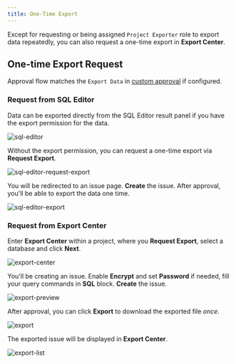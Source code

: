 ```yaml
---
title: One-Time Export
---
```


Except for requesting or being assigned `Project Exporter` role to export data repeatedly, you can also request a one-time export in **Export Center**.

## One-time Export Request

Approval flow matches the `Export Data` in [custom approval](/change-database/approval/) if configured.

### Request from SQL Editor

Data can be exported directly from the SQL Editor result panel if you have the export permission for the data.

![sql-editor](/content/docs/security/database-permission/export/sql-editor.webp)

Without the export permission, you can request a one-time export via **Request Export**.

![sql-editor-request-export](/content/docs/security/database-permission/export/sql-editor-request-export.webp)

You will be redirected to an issue page. **Create** the issue. After approval, you'll be able to export the data one time.

![sql-editor-export](/content/docs/security/database-permission/export/sql-editor-export.webp)

### Request from Export Center

Enter **Export Center** within a project, where you **Request Export**, select a database and click **Next**.

![export-center](/content/docs/security/database-permission/export/export-center.webp)

You'll be creating an issue. Enable **Encrypt** and set **Password** if needed, fill your query commands in **SQL** block. **Create** the issue.

![export-preview](/content/docs/security/database-permission/export/export-preview.webp)

After approval, you can click **Export** to download the exported file _once_.

![export](/content/docs/security/database-permission/export/export.webp)

The exported issue will be displayed in **Export Center**.

![export-list](/content/docs/security/database-permission/export/export-list.webp)
